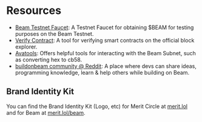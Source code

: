 
# Resources

<Cards num={3}>

<Card href="/chain/resources/glossary" title="Glossary" image arrow />
 
</Cards>

- [Beam Testnet Faucet](https://core.app/tools/testnet-faucet/?subnet=beam&token=beam): A Testnet Faucet for obtaining $BEAM for testing purposes on the Beam Testnet.
- [Verify Contract](https://subnets.avax.network/tools/verify-contract): A tool for verifying smart contracts on the official block explorer.
- [Avatools](https://avatools.io): Offers helpful tools for interacting with the Beam Subnet, such as converting hex to cb58.
- [buildonbeam community @ Reddit](https://www.reddit.com/r/buildonbeam/): A place where devs can share ideas, programming knowledge, learn & help others while building on Beam.

## Brand Identity Kit

You can find the Brand Identity Kit (Logo, etc) for Merit Circle at [merit.lol](https://merit.lol/) and for Beam at [merit.lol/beam](https://merit.lol/beam).
